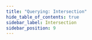```yaml
---
title: "Querying: Intersection"
hide_table_of_contents: true
sidebar_label: Intersection
sidebar_position: 9
---
```





<LanguageSwitcher supportedLanguages={supportedLanguages} />

<LanguageContent language="csharp">
   <IntersectionCsharp />
</LanguageContent>

<LanguageContent language="java">
   <IntersectionJava />
</LanguageContent>

<LanguageContent language="nodejs">
   <IntersectionNodejs />
</LanguageContent>


<!---
### Client API
- [How to Use Intersect](../../client-api/session/querying/how-to-use-intersect)


-->